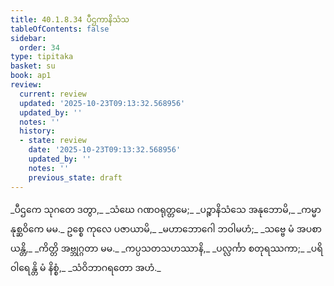 ```yaml
---
title: 40.1.8.34 ပီဌကာနိသံသ
tableOfContents: false
sidebar:
  order: 34
type: tipitaka
basket: su
book: ap1
review:
  current: review
  updated: '2025-10-23T09:13:32.568956'
  updated_by: ''
  notes: ''
  history:
  - state: review
    date: '2025-10-23T09:13:32.568956'
    updated_by: ''
    notes: ''
    previous_state: draft
---
```



<ReviewStatus review={frontmatter.review} showDetails={true} />

<HypothesisAnnotation frontmatter={frontmatter} />

<DynamicBreadcrumb />

<Division number="172" book="ap1" e="ch" v="20" p="366">

<Paragraph number="4469" type="verses" book="ap1">
_ပီဌကေ သုဂတေ ဒတွာ,_  
_သံဃေ ဂဏဝရုတ္တမေ;_  
_ပဉ္စာနိသံသေ အနုဘောမိ,_  
_ကမ္မာနုစ္ဆဝိကေ မမ._  

</Paragraph>

</Division>
<Division number="173" book="ap1" e="ch" v="20" p="366">

<Paragraph number="4470" type="verses" book="ap1">
ဥစ္စေ ကုလေ ပဇာယာမိ,_  
_မဟာဘောဂေါ ဘဝါမဟံ;_  
_သဗ္ဗေ မံ အပစာယန္တိ,_  
_ကိတ္တိ အဗ္ဘုဂ္ဂတာ မမ._  

</Paragraph>

</Division>
<Division number="174" book="ap1" e="ch" v="20" p="366">

<Paragraph number="4471" type="verses" book="ap1">
_ကပ္ပသတသဟဿာနိ,_  
_ပလ္လင်္ကာ စတုရဿကာ;_  
_ပရိဝါရေန္တိ မံ နိစ္စံ,_  
_သံဝိဘာဂရတော အဟံ._
</Paragraph>
</Division>